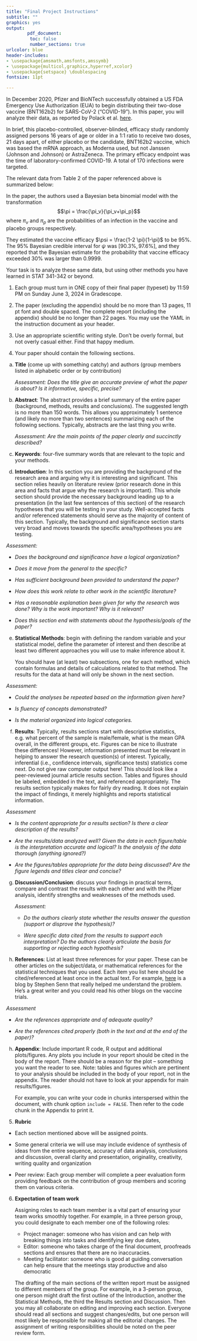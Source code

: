 ```yaml
---
title: "Final Project Instructions"
subtitle: ""
graphics: yes
output: 
        pdf_document:
         toc: false
         number_sections: true
urlcolor: blue
header-includes:
- \usepackage{amsmath,amsfonts,amssymb}
- \usepackage{multicol,graphicx,hyperref,xcolor}
- \usepackage{setspace} \doublespacing
fontsize: 11pt

---
```


In December 2020, Pfizer and BioNTech successfully obtained a US FDA Emergency Use Authorization (EUA) to begin distributing their two-dose vaccine (BNT162b2) for SARS-CoV-2 ("COVID-19"). 
In this paper, you will analyze their data, as reported by Polack et al. [here](https://www.nejm.org/doi/full/10.1056/nejmoa2034577). 

In brief, this placebo-controlled, observer-blinded, efficacy study randomly assigned persons 16 years of age or older in a 1:1 ratio to receive two doses, 21 days apart, of either placebo or the candidate, BNT162b2 vaccine, which was based the mRNA approach, as Moderna used, but not Janssen (Johnson and Johnson) or AstraZeneca. The primary efficacy endpoint was the time of laboratory-confirmed COVID-19. A total of 170 infections were targeted. 

The relevant data from Table 2 of the paper referenced above is summarized below:

\begin{table}[h]
\centering
\caption{Vaccine Efficacy against Covid 19 at least 7 days after second dose in patients without evidence of infection}
\begin{tabular}{cccc}
Group & Covid-19 Cases & No. of subjects\\ \hline
BNT162b2 & 8 & 17,411 \\
Placebo & 162 & 17,511 \\ \hline
Total & 170 & 34,922 \\ \hline
\end{tabular}
\end{table}

In the paper, the authors used a Bayesian beta binomial model with the transformation 
$$\pi = \frac{\pi_v}{\pi_v+\pi_p}$$
where $\pi_v$ and $\pi_p$ are the probabilities of an infection in the vaccine and placebo groups respectively. 


They estimated the vaccine efficacy $\psi = \frac{1-2 \pi}{1-\pi}$ to be 95\%. The 95\% Bayesian credible interval for $\psi$  was $[90.3\%, 97.6\%]$, and they reported that the Bayesian estimate for the probability that vaccine efficacy exceeded 30\% was larger than 0.9999. 

Your task is to analyze these same data, but using other methods you have learned in STAT 341-342 or beyond.

1. Each group must turn in ONE copy of their final paper (typeset) by 11:59 PM on Sunday June 3, 2024 in Gradescope.

2. The paper (excluding the appendix) should be no more than 13 pages, 11 pt font and double spaced. The complete report (including the appendix) should be no longer than 22 pages. You may use the YAML in the instruction document as your header.

3. Use an appropriate scientific writing style.  Don’t be overly formal, but not overly casual either. Find that happy medium.

4. Your paper should contain the following sections.

a. **Title** (come up with something catchy) and authors (group members listed in alphabetic order or by contribution)
   
     *Assessment: Does the title give an accurate preview of what the paper is about? Is it informative, specific, precise?*
   
b. **Abstract**: The abstract provides a brief summary of the entire paper (background, methods, results and conclusions). The suggested length is no more than 150 words. This allows you approximately 1 sentence (and likely no more than two sentences) summarizing each of the following sections. Typically, abstracts are the last thing you write.
   
     *Assessment: Are the main points of the paper clearly and succinctly described?*
   
c. **Keywords**: four-five summary words that are relevant to the topic and your methods.
   
d. **Introduction**: In this section you are providing the background of the research area and arguing why it is interesting and significant. This section relies heavily on literature review (prior research done in this area and facts that argue why the research is important). This whole section should provide the necessary background leading up to a presentation (in the last few sentences of this section) of the research hypotheses that you will be testing in your study.  Well-accepted facts and/or referenced statements should serve as the majority of content of this section. Typically, the background and significance section starts very broad and moves towards the specific area/hypotheses you are testing.
   
  *Assessment:*
  
  - *Does the background and significance have a logical organization?* 
    
  - *Does it move from the general to the specific?*
    
  - *Has sufficient background been provided to understand the paper?* 
    
  - *How does this work relate to other work in the scientific literature?*
    
  - *Has a reasonable explanation been given for why the research was done? Why is the work important? Why is it relevant?*
    
  - *Does this section end with statements about the hypothesis/goals of the paper?*
   
   
   
e. **Statistical Methods**: begin with defining the random variable and your statistical model, define the parameter of interest and then describe at least two different approaches you will use to make inference about it. 

    You should have (at least) two subsections, one for each method, which contain formulas and details of calculations related to that method. The results for the data at hand will only be shown in the next section.



  *Assessment:*
  
  - *Could the analyses be repeated based on the information given here?*
  
  - *Is fluency of concepts demonstrated?*
  
  - *Is the material organized into logical categories.*
    
   
f. **Results**: Typically, results sections start with descriptive statistics, e.g. what percent of the sample is male/female, what is the mean GPA overall, in the different groups, etc. Figures can be nice to illustrate these differences! However, information presented must be relevant in helping to answer the research question(s) of interest. Typically, inferential (i.e., confidence intervals, significance tests) statistics come next. Do not give raw computer output here! This should look like a peer-reviewed journal article results section. Tables and figures should be labeled, embedded in the text, and referenced appropriately. The results section typically makes for fairly dry reading. It does not explain the impact of findings, it merely highlights and reports statistical information. 

  *Assessment*
  
  - *Is the content appropriate for a results section? Is there a clear description of the results?*
  
  - *Are the results/data analyzed well? Given the data in each figure/table is the interpretation accurate and logical? Is the analysis of the data thorough (anything ignored?)* 

  - *Are the figures/tables appropriate for the data being discussed? Are the figure legends and titles clear and concise?*



g. **Discussion/Conclusion**: discuss your findings in practical terms, compare and contrast the results with each other and with the Pfizer analysis, identify strengths and weaknesses of the methods used. 


   *Assessment:*
   
   - *Do the authors clearly state whether the results answer the question (support or disprove the hypothesis)?*
   
   - *Were specific data cited from the results to support each interpretation? Do the authors clearly articulate the basis for supporting or rejecting each hypothesis?*
   
  
h.  **References**: List at least three references for your paper. These can be other articles on the subject/data, or mathematical references for the statistical techniques that you used. Each item you list here should be cited/referenced at least once in the actual text. For example, [here](https://errorstatistics.com/2021/01/17/s-senn-beta-testing-the-pfizer-biontech-statistical-analysis-of-their-covid-19-vaccine-trial-guest-post/) is a blog by Stephen Senn that really helped me understand the problem. He's a great writer and you could read his other blogs on the vaccine trials.
   
   *Assessment*
   
   - *Are the references appropriate and of adequate quality?* 
   
   - *Are the references cited properly (both in the text and at the end of the paper)?*
   
   
h. **Appendix**: Include important R code, R output and additional plots/figures. Any plots you include in your report should be cited in the body of the report. There should be a reason for the plot – something you want the reader to see. Note: tables and figures which are pertinent to your analysis should be included in the body of your report, not in the appendix. The reader should not have to look at your appendix for main results/figures. 
    
    For example, you can write your code in chunks interspersed within the document, with chunk option `include = FALSE`. Then refer to the code chunk in the Appendix to print it. 



5. **Rubric**

  - Each section mentioned above will be assigned points.
  
  -	Some general criteria we will use may include evidence of synthesis of ideas from the entire sequence, accuracy of data analysis, conclusions and discussion, overall clarity and presentation, originality, creativity, writing quality and organization
  
  -	Peer review: Each group member will complete a peer evaluation form providing feedback on the contribution of group members and scoring them on various criteria. 

6. **Expectation of team work**

   Assigning roles to each team member is a vital part of ensuring your team works smoothly together. For example, in a three person group, you could designate to each member one of the following roles:
   - Project manager: someone who has vision and can help with breaking things into tasks and identifying key due dates,
   - Editor: someone who takes charge of the final document, proofreads sections and ensures that there are no inaccuracies.
   - Meeting facilitator: someone who is good at guiding conversation can help ensure that the meetings stay productive and also democratic
 
   The drafting of the main sections of the written report must be assigned to different members of the group. For example, in a 3-person group, one person might draft the first outline of the Introduction, another the Statistical Methods, the third the Results section and Discussion. Then you may all collaborate on editing and improving each section. Everyone should read all sections and suggest changes/edits, but one person will most likely be responsible for making all the editorial changes. 
The assignment of writing responsibilities should be noted on the peer review form. 


